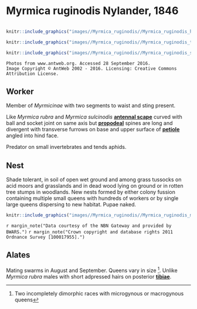 # **Myrmica ruginodis** Nylander, 1846

```marginfigure
```

```r
knitr::include_graphics("images//Myrmica_ruginodis//Myrmica_ruginodis_head.jpg")
```

```r
knitr::include_graphics("images//Myrmica_ruginodis//Myrmica_ruginodis_top.jpg")
```

```r
knitr::include_graphics("images//Myrmica_ruginodis//Myrmica_ruginodis_side.jpg")
```

```block
Photos from www.antweb.org. Accessed 28 September 2016.
Image Copyright © AntWeb 2002 - 2016. Licensing: Creative Commons Attribution License.
```

## Worker
Member of *Myrmicinae* with two segments to waist and sting present.

Like *Myrmica rubra* and *Myrmica sulcinodis* **[antennal scape](#glossary)** curved with ball and socket joint on same axis but **[propodeal](#glossary)** spines are long and divergent with transverse furrows on base and upper surface of **[petiole](#glossary)** angled into hind face.

Predator on small invertebrates and tends aphids.

## Nest
Shade tolerant, in soil of open wet ground and among grass tussocks on acid moors and grasslands and in dead wood lying on ground or in rotten tree stumps in woodlands. New nests formed by either colony fussion containing multiple small queens with hundreds of workers or by single large queens dispersing to new habitat. Pupae naked.

```r
knitr::include_graphics("images//Myrmica_ruginodis//Myrmica_ruginodis_map.png")
```
`r margin_note("Data courtesy of the NBN Gateway and provided by BWARS.")`
`r margin_note("Crown copyright and database rights 2011 Ordnance Survey [100017955].")`

## Alates
Mating swarms in August and September. Queens vary in size ^[Two incompletely dimorphic races with microgynous or macrogynous queens]. Unlike *Myrmica rubra* males with short adpressed hairs on posterior **[tibiae](#glossary)**.

\pagebreak